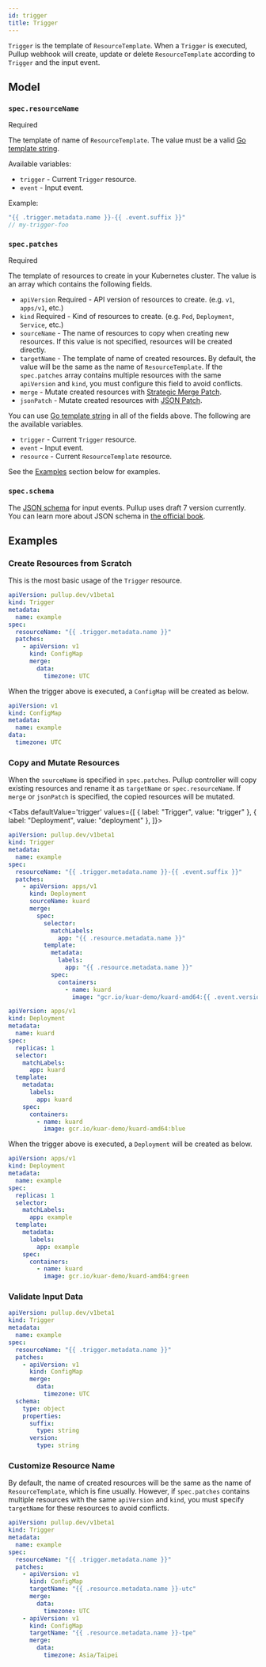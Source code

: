 ```yaml
---
id: trigger
title: Trigger
---
```



`Trigger` is the template of `ResourceTemplate`. When a `Trigger` is executed, Pullup webhook will create, update or delete `ResourceTemplate` according to `Trigger` and the input event.

## Model

### `spec.resourceName`

<p>
  <Badge color="danger">Required</Badge>
</p>

The template of name of `ResourceTemplate`. The value must be a valid [Go template string].

Available variables:

- `trigger` - Current `Trigger` resource.
- `event` - Input event.

Example:

```go
"{{ .trigger.metadata.name }}-{{ .event.suffix }}"
// my-trigger-foo
```

### `spec.patches`

<p>
  <Badge color="danger">Required</Badge>
</p>

The template of resources to create in your Kubernetes cluster. The value is an array which contains the following fields.

- `apiVersion` <Badge color="danger">Required</Badge> - API version of resources to create. (e.g. `v1`, `apps/v1`, etc.)
- `kind` <Badge color="danger">Required</Badge> - Kind of resources to create. (e.g. `Pod`, `Deployment`, `Service`, etc.)
- `sourceName` - The name of resources to copy when creating new resources. If this value is not specified, resources will be created directly.
- `targetName` - The template of name of created resources. By default, the value will be the same as the name of `ResourceTemplate`. If the `spec.patches` array contains multiple resources with the same `apiVersion` and `kind`, you must configure this field to avoid conflicts.
- `merge` - Mutate created resources with [Strategic Merge Patch](https://github.com/kubernetes/community/blob/master/contributors/devel/sig-api-machinery/strategic-merge-patch.md).
- `jsonPatch` - Mutate created resources with [JSON Patch](http://jsonpatch.com/).

You can use [Go template string] in all of the fields above. The following are the available variables.

- `trigger` - Current `Trigger` resource.
- `event` - Input event.
- `resource` - Current `ResourceTemplate` resource.

See the [Examples](#examples) section below for examples.

### `spec.schema`

The [JSON schema](https://json-schema.org/) for input events. Pullup uses draft 7 version currently. You can learn more about JSON schema in [the official book](https://json-schema.org/understanding-json-schema/).

## Examples

### Create Resources from Scratch

This is the most basic usage of the `Trigger` resource.

```yaml
apiVersion: pullup.dev/v1beta1
kind: Trigger
metadata:
  name: example
spec:
  resourceName: "{{ .trigger.metadata.name }}"
  patches:
    - apiVersion: v1
      kind: ConfigMap
      merge:
        data:
          timezone: UTC
```

When the trigger above is executed, a `ConfigMap` will be created as below.

```yaml
apiVersion: v1
kind: ConfigMap
metadata:
  name: example
data:
  timezone: UTC
```

### Copy and Mutate Resources

When the `sourceName` is specified in `spec.patches`. Pullup controller will copy existing resources and rename it as `targetName` or `spec.resourceName`. If `merge` or `jsonPatch` is specified, the copied resources will be mutated.

<Tabs
  defaultValue='trigger'
  values={[
    { label: "Trigger", value: "trigger" },
    { label: "Deployment", value: "deployment" },
  ]}>

  <TabItem value="trigger">

```yaml
apiVersion: pullup.dev/v1beta1
kind: Trigger
metadata:
  name: example
spec:
  resourceName: "{{ .trigger.metadata.name }}-{{ .event.suffix }}"
  patches:
    - apiVersion: apps/v1
      kind: Deployment
      sourceName: kuard
      merge:
        spec:
          selector:
            matchLabels:
              app: "{{ .resource.metadata.name }}"
          template:
            metadata:
              labels:
                app: "{{ .resource.metadata.name }}"
            spec:
              containers:
                - name: kuard
                  image: "gcr.io/kuar-demo/kuard-amd64:{{ .event.version }}"
```

  </TabItem>
  <TabItem value="deployment">

```yaml
apiVersion: apps/v1
kind: Deployment
metadata:
  name: kuard
spec:
  replicas: 1
  selector:
    matchLabels:
      app: kuard
  template:
    metadata:
      labels:
        app: kuard
    spec:
      containers:
        - name: kuard
          image: gcr.io/kuar-demo/kuard-amd64:blue
```

  </TabItem>
</Tabs>

When the trigger above is executed, a `Deployment` will be created as below.

```yaml
apiVersion: apps/v1
kind: Deployment
metadata:
  name: example
spec:
  replicas: 1
  selector:
    matchLabels:
      app: example
  template:
    metadata:
      labels:
        app: example
    spec:
      containers:
        - name: kuard
          image: gcr.io/kuar-demo/kuard-amd64:green
```

### Validate Input Data

```yaml
apiVersion: pullup.dev/v1beta1
kind: Trigger
metadata:
  name: example
spec:
  resourceName: "{{ .trigger.metadata.name }}"
  patches:
    - apiVersion: v1
      kind: ConfigMap
      merge:
        data:
          timezone: UTC
  schema:
    type: object
    properties:
      suffix:
        type: string
      version:
        type: string
```

### Customize Resource Name

By default, the name of created resources will be the same as the name of `ResourceTemplate`, which is fine usually. However, if `spec.patches` contains multiple resources with the same `apiVersion` and `kind`, you must specify `targetName` for these resources to avoid conflicts.

```yaml
apiVersion: pullup.dev/v1beta1
kind: Trigger
metadata:
  name: example
spec:
  resourceName: "{{ .trigger.metadata.name }}"
  patches:
    - apiVersion: v1
      kind: ConfigMap
      targetName: "{{ .resource.metadata.name }}-utc"
      merge:
        data:
          timezone: UTC
    - apiVersion: v1
      kind: ConfigMap
      targetName: "{{ .resource.metadata.name }}-tpe"
      merge:
        data:
          timezone: Asia/Taipei
```

[go template string]: https://golang.org/pkg/text/template/
